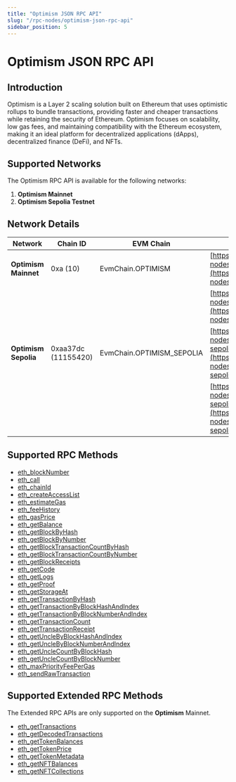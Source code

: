 ```yaml
---
title: "Optimism JSON RPC API"
slug: "/rpc-nodes/optimism-json-rpc-api"
sidebar_position: 5
---
```



# Optimism JSON RPC API

## Introduction

Optimism is a Layer 2 scaling solution built on Ethereum that uses optimistic rollups to bundle transactions, providing faster and cheaper transactions while retaining the security of Ethereum. Optimism focuses on scalability, low gas fees, and maintaining compatibility with the Ethereum ecosystem, making it an ideal platform for decentralized applications (dApps), decentralized finance (DeFi), and NFTs.

## Supported Networks

The Optimism RPC API is available for the following networks:

1. **Optimism Mainnet**
2. **Optimism Sepolia Testnet**

## Network Details

| Network              | Chain ID            | EVM Chain                 | RPC URLs                                                                                               |
| -------------------- | ------------------- | ------------------------- | ------------------------------------------------------------------------------------------------------ |
| **Optimism Mainnet** | 0xa (10)            | EvmChain.OPTIMISM         | [https://site1.moralis-nodes.com/optimism/](https://site1.moralis-nodes.com/optimism/)                 |
|                      |                     |                           | [https://site2.moralis-nodes.com/optimism/](https://site2.moralis-nodes.com/optimism/)                 |
| **Optimism Sepolia** | 0xaa37dc (11155420) | EvmChain.OPTIMISM_SEPOLIA | [https://site1.moralis-nodes.com/optimism-sepolia/](https://site1.moralis-nodes.com/optimism-sepolia/) |
|                      |                     |                           | [https://site2.moralis-nodes.com/optimism-sepolia/](https://site2.moralis-nodes.com/optimism-sepolia/) |

## Supported RPC Methods


  - <a href="/rpc-nodes/reference/eth_blockNumber">eth_blockNumber</a>
  - <a href="/rpc-nodes/reference/eth_call">eth_call</a>
  - <a href="/rpc-nodes/reference/eth_chainId">eth_chainId</a>
  - <a href="/rpc-nodes/reference/eth_createAccessList">eth_createAccessList</a>
  - <a href="/rpc-nodes/reference/eth_estimateGas">eth_estimateGas</a>
  - <a href="/rpc-nodes/reference/eth_feeHistory">eth_feeHistory</a>
  - <a href="/rpc-nodes/reference/eth_gasPrice">eth_gasPrice</a>
  - <a href="/rpc-nodes/reference/eth_getBalance">eth_getBalance</a>
  - <a href="/rpc-nodes/reference/eth_getBlockByHash">eth_getBlockByHash</a>
  - <a href="/rpc-nodes/reference/eth_getBlockByNumber">eth_getBlockByNumber</a>
  - <a href="/rpc-nodes/reference/eth_getBlockTransactionCountByHash">eth_getBlockTransactionCountByHash</a>
  - <a href="/rpc-nodes/reference/eth_getBlockTransactionCountByNumber">eth_getBlockTransactionCountByNumber</a>
  - <a href="/rpc-nodes/reference/eth_getBlockReceipts">eth_getBlockReceipts</a>
  - <a href="/rpc-nodes/reference/eth_getCode">eth_getCode</a>
  - <a href="/rpc-nodes/reference/eth_getLogs">eth_getLogs</a>
  - <a href="/rpc-nodes/reference/eth_getProof">eth_getProof</a>
  - <a href="/rpc-nodes/reference/eth_getStorageAt">eth_getStorageAt</a>
  - <a href="/rpc-nodes/reference/eth_getTransactionByHash">eth_getTransactionByHash</a>
  - <a href="/rpc-nodes/reference/eth_getTransactionByBlockHashAndIndex">eth_getTransactionByBlockHashAndIndex</a>
  - <a href="/rpc-nodes/reference/eth_getTransactionByBlockNumberAndIndex">eth_getTransactionByBlockNumberAndIndex</a>
  - <a href="/rpc-nodes/reference/eth_getTransactionCount">eth_getTransactionCount</a>
  - <a href="/rpc-nodes/reference/eth_getTransactionReceipt">eth_getTransactionReceipt</a>
  - <a href="/rpc-nodes/reference/eth_getUncleByBlockHashAndIndex">eth_getUncleByBlockHashAndIndex</a>
  - <a href="/rpc-nodes/reference/eth_getUncleByBlockNumberAndIndex">eth_getUncleByBlockNumberAndIndex</a>
  - <a href="/rpc-nodes/reference/eth_getUncleCountByBlockHash">eth_getUncleCountByBlockHash</a>
  - <a href="/rpc-nodes/reference/eth_getUncleCountByBlockNumber">eth_getUncleCountByBlockNumber</a>
  - <a href="/rpc-nodes/reference/eth_maxPriorityFeePerGas">eth_maxPriorityFeePerGas</a>
  - <a href="/rpc-nodes/reference/eth_sendRawTransaction">eth_sendRawTransaction</a>


## Supported Extended RPC Methods

<Admonition type="note" title="Network Support Notice">
  <p>
    The Extended RPC APIs are only supported on the <b>Optimism</b> Mainnet.
  </p>
</Admonition>


  - <a href="/rpc-nodes/reference/extended-rpc/eth_getTransactions">eth_getTransactions</a>
  - <a href="/rpc-nodes/reference/extended-rpc/eth_getDecodedTransactions">eth_getDecodedTransactions</a>
  - <a href="/rpc-nodes/reference/extended-rpc/eth_getTokenBalances">eth_getTokenBalances</a>
  - <a href="/rpc-nodes/reference/extended-rpc/eth_getTokenPrice">eth_getTokenPrice</a>
  - <a href="/rpc-nodes/reference/extended-rpc/eth_getTokenMetadata">eth_getTokenMetadata</a>
  - <a href="/rpc-nodes/reference/extended-rpc/eth_getNFTBalances">eth_getNFTBalances</a>
  - <a href="/rpc-nodes/reference/extended-rpc/eth_getNFTCollections">eth_getNFTCollections</a>

